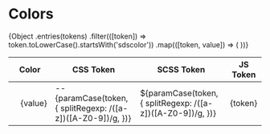 
<Meta title="Foundations/Design Tokens/Colors" />

# Colors

<table>
  <thead>
    <tr>
      <th colspan="2">Color</th>
      <th>CSS Token</th>
      <th>SCSS Token</th>
      <th>JS Token</th>
    </tr>
  </thead>
  <tbody>
    {Object
      .entries(tokens)
      .filter(([token]) => token.toLowerCase().startsWith('sdscolor'))
      .map(([token, value]) => (
        <tr key={token}>
          <td>
            <div className="color-swatch" style={{ backgroundColor: value }} />
          </td>
          <td>{value}</td>
          <td>
            --
            {paramCase(token, {
              splitRegexp: /([a-z])([A-Z0-9])/g,
            })}
          </td>
          <td>
            ${paramCase(token, {
              splitRegexp: /([a-z])([A-Z0-9])/g,
            })}
          </td>
          <td>{token}</td>
        </tr>
      ))}
  </tbody>
</table>

<style>
{`
  .color-swatch {
    align-items: center;
    border-radius: 2px;
    box-shadow: 0 0 3px rgba(0, 0, 0, .2);
    display: flex;
    height: 40px;
    justify-content: center;
    width: 40px;
  }
`}
</style>
